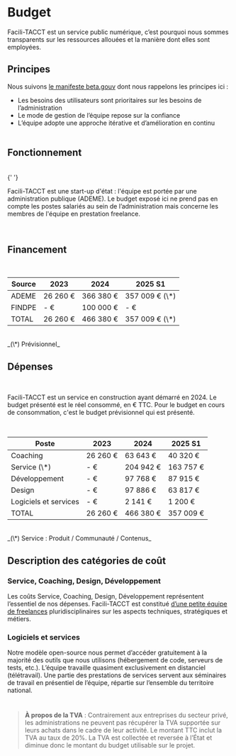 
# Budget

Facili-TACCT est un service public numérique, c’est pourquoi nous sommes transparents sur les ressources allouées et la manière dont elles sont employées.

## Principes

Nous suivons [le manifeste beta.gouv](https://beta.gouv.fr/manifeste) dont nous rappelons les principes ici :

- Les besoins des utilisateurs sont prioritaires sur les besoins de l’administration
- Le mode de gestion de l’équipe repose sur la confiance
- L’équipe adopte une approche itérative et d’amélioration en continu
  <br />
  <br />

## Fonctionnement

<br />{' '}

Facili-TACCT est une start-up d'état : l'équipe est portée par une administration publique (ADEME).
Le budget exposé ici ne prend pas en compte les postes salariés au sein de l’administration mais concerne les membres de l'équipe en prestation freelance.

<br />

## Financement

<br />

<table cellSpacing="20">
  <thead>
    <tr>
      <th scope="col">Source</th>
      <th scope="col">2023</th>
      <th scope="col">2024</th>
      <th scope="col">2025 S1</th>
    </tr>
  </thead>
  <tbody>
    <tr>
      <td style={{ textAlign: 'left' }}>ADEME</td>
      <td style={{ textAlign: 'right' }}>26 260 €</td>
      <td style={{ textAlign: 'right' }}>366 380 €</td>
      <td style={{ textAlign: 'right' }}>357 009 € (\*)</td>
    </tr>
    <tr>
      <td style={{ textAlign: 'left' }}>FINDPE</td>
      <td style={{ textAlign: 'right' }}>- €</td>
      <td style={{ textAlign: 'right' }}>100 000 €</td>
      <td style={{ textAlign: 'right' }}>- €</td>
    </tr>
    <tr>
      <td style={{ textAlign: 'left' }}>TOTAL</td>
      <td style={{ textAlign: 'right' }}>26 260 €</td>
      <td style={{ textAlign: 'right' }}>466 380 €</td>
      <td style={{ textAlign: 'right' }}>357 009 € (\*)</td>
    </tr>
  </tbody>
</table>

<br />
_(\*) Prévisionnel_

<br />

## Dépenses

<br />

Facili-TACCT est un service en construction ayant démarré en 2024. Le budget présenté est le réel consommé, en € TTC. Pour le budget en cours de consommation, c'est le budget prévisionnel qui est présenté.

<br />

<table cellSpacing="20">
  <thead>
    <tr>
      <th scope="col">Poste</th>
      <th scope="col">2023</th>
      <th scope="col">2024</th>
      <th scope="col">2025 S1</th>
    </tr>
  </thead>
  <tbody>
    <tr>
      <td style={{ textAlign: 'left' }}>Coaching</td>
      <td style={{ textAlign: 'right' }}>26 260 €</td>
      <td style={{ textAlign: 'right' }}>63 643 €</td>
      <td style={{ textAlign: 'right' }}>40 320 €</td>
    </tr>
    <tr>
      <td style={{ textAlign: 'left' }}>Service (\*)</td>
      <td style={{ textAlign: 'right' }}>- €</td>
      <td style={{ textAlign: 'right' }}>204 942 €</td>
      <td style={{ textAlign: 'right' }}>163 757 €</td>
    </tr>
    <tr>
      <td style={{ textAlign: 'left' }}>Développement</td>
      <td style={{ textAlign: 'right' }}>- €</td>
      <td style={{ textAlign: 'right' }}>97 768 €</td>
      <td style={{ textAlign: 'right' }}>87 915 €</td>
    </tr>
    <tr>
      <td style={{ textAlign: 'left' }}>Design</td>
      <td style={{ textAlign: 'right' }}>- €</td>
      <td style={{ textAlign: 'right' }}>97 886 €</td>
      <td style={{ textAlign: 'right' }}>63 817 €</td>
    </tr>
    <tr>
      <td style={{ textAlign: 'left' }}>Logiciels et services</td>
      <td style={{ textAlign: 'right' }}>- €</td>
      <td style={{ textAlign: 'right' }}>2 141 €</td>
      <td style={{ textAlign: 'right' }}>1 200 €</td>
    </tr>
    <tr>
      <td style={{ textAlign: 'left' }}>TOTAL</td>
      <td style={{ textAlign: 'right' }}>26 260 €</td>
      <td style={{ textAlign: 'right' }}>466 380 €</td>
      <td style={{ textAlign: 'right' }}>357 009 €</td>
    </tr>
  </tbody>
</table>

<br />
_(\*) Service : Produit / Communauté / Contenus_
<br />

## Description des catégories de coût

### Service, Coaching, Design, Développement

Les coûts Service, Coaching, Design, Développement représentent l’essentiel de nos dépenses. Facili-TACCT est constitué [d’une petite équipe de freelances](https://beta.gouv.fr/startups/tacct.html) pluridisciplinaires sur les aspects techniques, stratégiques et métiers.

### Logiciels et services

Notre modèle open-source nous permet d’accéder gratuitement à la majorité des outils que nous utilisons (hébergement de code, serveurs de tests, etc.). L’équipe travaille quasiment exclusivement en distanciel (télétravail). Une partie des prestations de services servent aux séminaires de travail en présentiel de l’équipe, répartie sur l’ensemble du territoire national.

#

> **À propos de la TVA** : Contrairement aux entreprises du secteur privé, les administrations ne peuvent pas récupérer la TVA supportée sur leurs achats dans le cadre de leur activité. Le montant TTC inclut la TVA au taux de 20%. La TVA est collectée et reversée à l’État et diminue donc le montant du budget utilisable sur le projet.
